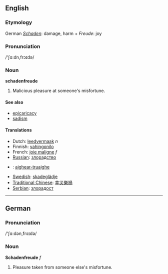 ==English==

===Etymology===
German ''[[Schaden]]'': damage, harm + ''Freude'': joy

===Pronunciation===
/'&#643;&#593;:dn,fr&#596;&#618;d&#601;/

===Noun===
'''schadenfreude'''
# Malicious pleasure at someone's misfortune. 

====See also====
*[[epicaricacy]]
*[[sadism]]

====Translations====
*Dutch: [[leedvermaak]] ''n''
*Finnish: [[vahingonilo]]
*French: [[joie maligne]] ''f''
*[[Russian]]: [[злорадство]]
*{{gd}}: [[aighear-truaighe]]
*[[Swedish]]: [[skadeglädje]]
*[[Traditional Chinese]]: [[幸災樂禍]]
*[[Serbian]]: [[злорадoст]]
----

==German==

===Pronunciation===
/'&#643;&#593;:d&#601;n,fr&#596;&#618;d&#601;/

===Noun===
'''Schadenfreude''' ''f''

# Pleasure taken from someone else's misfortune.